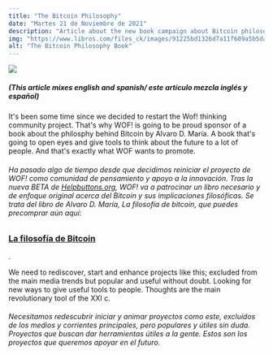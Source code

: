 ```yaml
---
title: "The Bitcoin Philosophy"
date: "Martes 21 de Noviembre de 2021"
description: "Article about the new book campaign about Bitcoin philosophy"
img: "https://www.libros.com/files_ck/images/91225bd1326d7a11f609a5b5dae2a930c4fd5611.jpg"
alt: "The Bitcoin Philosophy Book"
---
```


<img src="https://www.libros.com/files_ck/images/91225bd1326d7a11f609a5b5dae2a930c4fd5611.jpg" />

<h5>(This article mixes english and spanish/ este artículo mezcla inglés y español)</h5>

It's been some time since we decided to restart the Wof! thinking community project. That's why WOF! is going to be proud sponsor of a book about the philosphy behind Bitcoin by Alvaro D. María. A book that's going to open eyes and give tools to think about the future to a lot of people. And that's exactly what WOF wants to promote.

<h6>Ha pasado algo de tiempo desde que decidimos reiniciar el proyecto de WOF! como comunidad de pensamiento y apoyo a la innovación. Tras la nueva BETA de <a href="https://www.github.com/helpbuttons">Helpbuttons.org</a>, WOF! va a patrocinar un libro necesario y de enfoque original acerca del Bitcoin y sus implicaciones filosóficas. Se trata del libro de Alvaro D. María, La filosofía de bitcoin, que puedes precomprar aún aquí:</h6>

<h3><a href="https://helpbuttons.org">La filosofía de Bitcoin</a></h3>.

We need to rediscover, start and enhance projects like this; excluded from the main media trends but popular and useful without doubt. Looking for new ways to give useful tools to people. Thoughts are the main revolutionary tool of the XXI c.

<h6>Necesitamos redescubrir iniciar y animar proyectos como este, excluídos de los medios y corrientes principales, pero populares y útiles sin duda. Proyectos que buscan dar herramientas útiles a la gente. Estos son los proyectos que queremos apoyar en el futuro.</h6>
